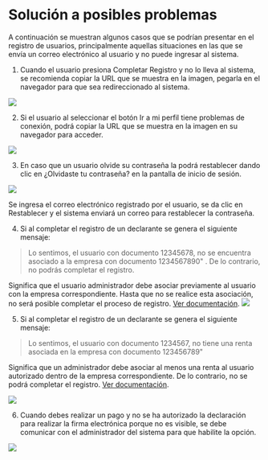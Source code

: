 # Solución a posibles problemas
A continuación se muestran algunos casos que se podrían presentar en el registro de usuarios, principalmente aquellas situaciones en las que se envía un correo electrónico al usuario y no puede ingresar al sistema.

1. Cuando el usuario presiona Completar Registro y no lo lleva al sistema, se recomienda copiar la URL que se muestra en la imagen, pegarla en el navegador para que sea redireccionado al sistema.

<img src="/Selfdeclarations/complete_registration_button.png"/>

2. Si el usuario al seleccionar el botón Ir a mi perfil tiene problemas de conexión, podrá copiar la URL que se muestra en la imagen en su navegador para acceder.

<img src="/Selfdeclarations/go_to_my_profile.png"/>

3. En caso que un usuario olvide su contraseña la podrá restablecer dando clic en ¿Olvidaste tu contraseña? en la pantalla de inicio de sesión.

<img src="/Selfdeclarations/reset_password.png"/>

Se ingresa el correo electrónico registrado por el usuario, se da clic en Restablecer y el sistema enviará un correo para restablecer la contraseña.

4. Si al completar el registro de un declarante se genera el siguiente mensaje:
> Lo sentimos, el usuario con documento 12345678, no se encuentra asociado a la empresa con documento 1234567890" . De lo contrario, no podrás completar el registro.

Significa que el usuario administrador debe asociar previamente al usuario con la empresa correspondiente. Hasta que no se realice esta asociación, no será posible completar el proceso de registro. [Ver documentación](/selfdeclarations/admin-user/actions#empresas).
<img src="/Selfdeclarations/error_message_user_not_related.png"/>

5. Si al completar el registro de un declarante se genera el siguiente mensaje:
> Lo sentimos, el usuario con documento 1234567, no tiene una renta asociada en la empresa con documento 123456789"

Significa que un administrador debe asociar al menos una renta al usuario autorizado dentro de la empresa correspondiente. De lo contrario, no se podrá completar el registro. [Ver documentación](/selfdeclarations/admin-user/actions#empresas).

<img src="/Selfdeclarations/error_register_user_declaration.png"/>

6. Cuando debes realizar un pago y no se ha autorizado la declaración para realizar la firma electrónica porque no es visible, se debe comunicar con el administrador del sistema para que habilite la opción.

<img src="/Selfdeclarations/enable_payment_option.png"/>


